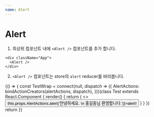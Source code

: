 ```yaml
---
name: Alert
---
```



# Alert

1. 최상위 컴포넌트 내에 `<Alert />` 컴포넌트를 추가 합니다.

```
<div className="App">
  <Alert />
</div>
```

2. `<Alert />` 컴포넌트는 store의 `alert` reducer를 바라봅니다.

<Playground>
  {() => {
    const TestWrap = connect(null, dispatch => ({
      AlertActions: bindActionCreators(alertActions, dispatch),
    }))(class Test extends React.Component {
      render() {
        return (
          <>
            <Button onClick={e => this.props.AlertActions.alert('안녕하세요. \n 홍길동님 환영합니다.')}>alert!</Button>
          </>
        )
      }
    })
    return <TestWrap />
  }}
</Playground>